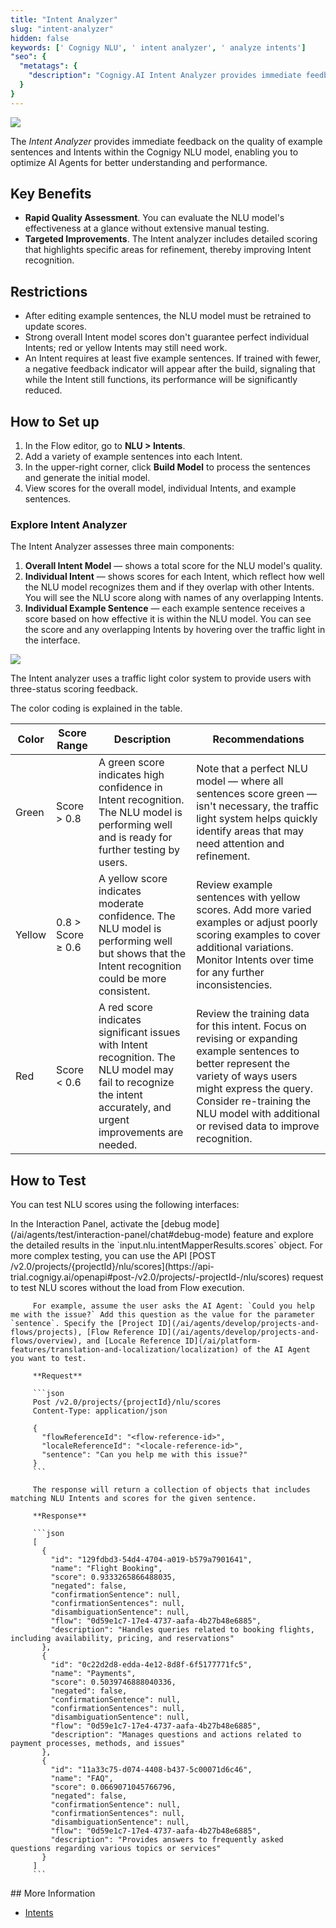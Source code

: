 ```yaml
---
title: "Intent Analyzer"
slug: "intent-analyzer"
hidden: false
keywords: [' Cognigy NLU', ' intent analyzer', ' analyze intents']
"seo": {
  "metatags": {
    "description": "Cognigy.AI Intent Analyzer provides immediate feedback on the quality of example sentences and Intents within the Cognigy NLU model, enabling you to optimize AI Agents for better understanding and performance."
  }
}
---
```


<a href="/release-notes/4.79"><img noZoom src="https://img.shields.io/badge/Updated in-v4.79-blue.svg" /></a>


The _Intent Analyzer_ provides immediate feedback on the quality of example sentences and Intents within the Cognigy NLU model, enabling you to optimize AI Agents for better understanding and performance.

## Key Benefits

- **Rapid Quality Assessment**. You can evaluate the NLU model's effectiveness at a glance without extensive manual testing.
- **Targeted Improvements**. The Intent analyzer includes detailed scoring that highlights specific areas for refinement, thereby improving Intent recognition.

## Restrictions

- After editing example sentences, the NLU model must be retrained to update scores.
- Strong overall Intent model scores don't guarantee perfect individual Intents; red or yellow Intents may still need work.
- An Intent requires at least five example sentences. If trained with fewer, a negative feedback indicator will appear after the build, signaling that while the Intent still functions, its performance will be significantly reduced. 

## How to Set up

1. In the Flow editor, go to **NLU > Intents**.
2. Add a variety of example sentences into each Intent. 
3. In the upper-right corner, click **Build Model** to process the sentences and generate the initial model. 
4. View scores for the overall model, individual Intents, and example sentences.

### Explore Intent Analyzer

The Intent Analyzer assesses three main components:

1. **Overall Intent Model** — shows a total score for the NLU model's quality.
2. **Individual Intent** — shows scores for each Intent, which reflect how well the NLU model recognizes them and if they overlap with other Intents. You will see the NLU score along with names of any overlapping Intents.
3. **Individual Example Sentence** — each example sentence receives a score based on how effective it is within the NLU model. You can see the score and any overlapping Intents by hovering over the traffic light in the interface.

<Frame>
  <img class="image-center" src="/_assets/ai/empower/nlu/intents/analyzer.png" style={{ width: 'auto' }} />
</Frame>

The Intent analyzer uses a traffic light color system to provide users with three-status scoring feedback.

The color coding is explained in the table.

| **Color** | **Score Range**   | **Description**                                                                                                                                                  | **Recommendations**                                                                                                                                                                                                                                          |
|-----------|-------------------|------------------------------------------------------------------------------------------------------------------------------------------------------------------|--------------------------------------------------------------------------------------------------------------------------------------------------------------------------------------------------------------------------------------------------------------|
| Green     | Score > 0.8       | A green score indicates high confidence in Intent recognition. The NLU model is performing well and is ready for further testing by users.                       | Note that a perfect NLU model — where all sentences score green — isn't necessary, the traffic light system helps quickly identify areas that may need attention and refinement.                                                                             |
| Yellow    | 0.8 > Score ≥ 0.6 | A yellow score indicates moderate confidence. The NLU model is performing well but shows that the Intent recognition could be more consistent.                   | Review example sentences with yellow scores. Add more varied examples or adjust poorly scoring examples to cover additional variations. Monitor Intents over time for any further inconsistencies.                                                           |
| Red       | Score < 0.6       | A red score indicates significant issues with Intent recognition. The NLU model may fail to recognize the intent accurately, and urgent improvements are needed. | Review the training data for this intent. Focus on revising or expanding example sentences to better represent the variety of ways users might express the query. Consider re-training the NLU model with additional or revised data to improve recognition. |

## How to Test

You can test NLU scores using the following interfaces:

<Tabs>
  <Tab title="GUI">
         In the Interaction Panel, activate the [debug mode](/ai/agents/test/interaction-panel/chat#debug-mode) feature and explore the detailed results in the `input.nlu.intentMapperResults.scores` object.
  </Tab>
  <Tab title="API">
         For more complex testing, you can use the API [POST /v2.0/projects/{projectId}/nlu/scores](https://api-trial.cognigy.ai/openapi#post-/v2.0/projects/-projectId-/nlu/scores) request to test NLU scores without the load from Flow execution. 

         For example, assume the user asks the AI Agent: `Could you help me with the issue?` Add this question as the value for the parameter `sentence`. Specify the [Project ID](/ai/agents/develop/projects-and-flows/projects), [Flow Reference ID](/ai/agents/develop/projects-and-flows/overview), and [Locale Reference ID](/ai/platform-features/translation-and-localization/localization) of the AI Agent you want to test.

         **Request**

         ```json
         Post /v2.0/projects/{projectId}/nlu/scores
         Content-Type: application/json

         {
           "flowReferenceId": "<flow-reference-id>",
           "localeReferenceId": "<locale-reference-id>",
           "sentence": "Can you help me with this issue?"
         }
         ```

         The response will return a collection of objects that includes matching NLU Intents and scores for the given sentence.

         **Response**

         ```json
         [
           {
             "id": "129fdbd3-54d4-4704-a019-b579a7901641",
             "name": "Flight Booking",
             "score": 0.9333265866488035,
             "negated": false,
             "confirmationSentence": null,
             "confirmationSentences": null,
             "disambiguationSentence": null,
             "flow": "0d59e1c7-17e4-4737-aafa-4b27b48e6885",
             "description": "Handles queries related to booking flights, including availability, pricing, and reservations"
           },
           {
             "id": "0c22d2d8-edda-4e12-8d8f-6f5177771fc5",
             "name": "Payments",
             "score": 0.5039746888040336,
             "negated": false,
             "confirmationSentence": null,
             "confirmationSentences": null,
             "disambiguationSentence": null,
             "flow": "0d59e1c7-17e4-4737-aafa-4b27b48e6885",
             "description": "Manages questions and actions related to payment processes, methods, and issues"
           },
           {
             "id": "11a33c75-d074-4408-b437-5c00071d6c46",
             "name": "FAQ",
             "score": 0.0669071045766796,
             "negated": false,
             "confirmationSentence": null,
             "confirmationSentences": null,
             "disambiguationSentence": null,
             "flow": "0d59e1c7-17e4-4737-aafa-4b27b48e6885",
             "description": "Provides answers to frequently asked questions regarding various topics or services"
           }
         ]
         ```
  </Tab>
</Tabs>
## More Information

- [Intents](/ai/platform-features/nlu/intents/overview)